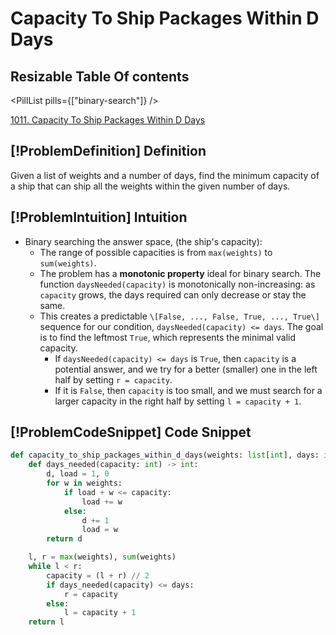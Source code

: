# Capacity To Ship Packages Within D Days

## Resizable Table Of contents

<DifficultyBadge difficulty="medium" />

<PillList pills={["binary-search"]} />

[1011. Capacity To Ship Packages Within D Days](https://leetcode.com/problems/capacity-to-ship-packages-within-d-days)

## [!ProblemDefinition] Definition

Given a list of weights and a number of days, find the minimum capacity of a ship that can ship all the weights within the given number of days.

## [!ProblemIntuition] Intuition

- Binary searching the answer space, (the ship's capacity):
    - The range of possible capacities is from `max(weights)` to `sum(weights)`.
    - The problem has a **monotonic property** ideal for binary search. The function `daysNeeded(capacity)` is monotonically non-increasing: as `capacity` grows, the days required can only decrease or stay the same.
    - This creates a predictable `\[False, ..., False, True, ..., True\]` sequence for our condition, `daysNeeded(capacity) <= days`. The goal is to find the leftmost `True`, which represents the minimal valid capacity.
        - If `daysNeeded(capacity) <= days` is `True`, then `capacity` is a potential answer, and we try for a better (smaller) one in the left half by setting `r = capacity`.
        - If it is `False`, then `capacity` is too small, and we must search for a larger capacity in the right half by setting `l = capacity + 1`.

## [!ProblemCodeSnippet] Code Snippet

```python meta="source=problems/1011-capacity-to-ship-packages-within-d-days/solution.py"
def capacity_to_ship_packages_within_d_days(weights: list[int], days: int) -> int:
    def days_needed(capacity: int) -> int:
        d, load = 1, 0
        for w in weights:
            if load + w <= capacity:
                load += w
            else:
                d += 1
                load = w
        return d

    l, r = max(weights), sum(weights)
    while l < r:
        capacity = (l + r) // 2
        if days_needed(capacity) <= days:
            r = capacity
        else:
            l = capacity + 1
    return l
```

